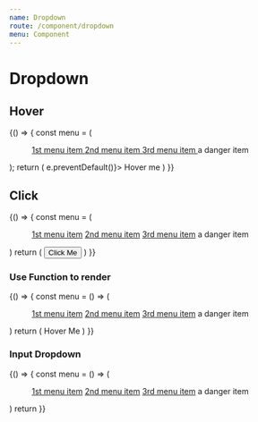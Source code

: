 ```yaml
---
name: Dropdown
route: /component/dropdown
menu: Component
---
```



# Dropdown

## Hover

<Playground>
  {() => {
    const menu = (
      <Menu>
        <Menu.Item>
          <a href="#">
            1st menu item
          </a>
        </Menu.Item>
        <Menu.Item>
          <a href="#">
            2nd menu item
          </a>
        </Menu.Item>
        <Menu.Item>
          <a href="#">
            3rd menu item
          </a>
        </Menu.Item>
        <Menu.Item danger>a danger item</Menu.Item>
      </Menu>
    );
  return (
    <Dropdown overlay={menu}>
      <a onClick={e => e.preventDefault()}>
        Hover me <ExpandMoreIcon />
      </a>
    </Dropdown>)
}}

</Playground>

## Click

<Playground>
  {() => {
    const menu = (
      <Menu>
        <Menu.Item>
          <a href='#'>1st menu item</a>
        </Menu.Item>
        <Menu.Item>
          <a href='#'>2nd menu item</a>
        </Menu.Item>
        <Menu.Item>
          <a href='#'>3rd menu item</a>
        </Menu.Item>
        <Menu.Item danger>a danger item</Menu.Item>
      </Menu>
    )
    return (
      <Dropdown overlay={menu} trigger={'click'}>
        <Button> Click Me </Button>
      </Dropdown>
    )
  }}
</Playground>

### Use Function to render

<Playground>
  {() => {
    const menu = () => (
      <Menu>
        <Menu.Item>
          <a href='#'>1st menu item</a>
        </Menu.Item>
        <Menu.Item>
          <a href='#'>2nd menu item</a>
        </Menu.Item>
        <Menu.Item>
          <a href='#'>3rd menu item</a>
        </Menu.Item>
        <Menu.Item danger>a danger item</Menu.Item>
      </Menu>
    )
    return (
      <Dropdown overlay={menu} trigger={'hover'}>
        Hover Me
      </Dropdown>
    )
  }}
</Playground>

### Input Dropdown

<Playground>
  {() => {
    const menu = () => (
      <Menu>
        <Menu.Item>
          <a href='#'>1st menu item</a>
        </Menu.Item>
        <Menu.Item>
          <a href='#'>2nd menu item</a>
        </Menu.Item>
        <Menu.Item>
          <a href='#'>3rd menu item</a>
        </Menu.Item>
        <Menu.Item danger>a danger item</Menu.Item>
      </Menu>
    )
    return <Dropdown.Input overlay={menu} />
  }}
</Playground>
